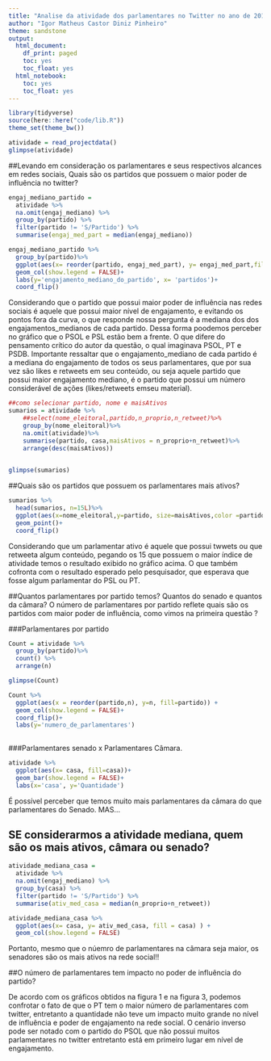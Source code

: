 ```yaml
---
title: "Analise da atividade dos parlamentares no Twitter no ano de 2019"
author: "Igor Matheus Castor Diniz Pinheiro"
theme: sandstone
output:
  html_document:
    df_print: paged
    toc: yes
    toc_float: yes
  html_notebook:
    toc: yes
    toc_float: yes
---
```


```r
library(tidyverse)
source(here::here("code/lib.R"))
theme_set(theme_bw())
```

```r
atividade = read_projectdata()
glimpse(atividade)
```

##Levando em consideração os parlamentares e seus respectivos alcances em redes sociais, Quais são os partidos que possuem o maior poder de influência no twitter?

```r
engaj_mediano_partido = 
  atividade %>%
  na.omit(engaj_mediano) %>%
  group_by(partido) %>%
  filter(partido != 'S/Partido') %>%
  summarise(engaj_med_part = median(engaj_mediano))

engaj_mediano_partido %>%
  group_by(partido)%>%
  ggplot(aes(x= reorder(partido, engaj_med_part), y= engaj_med_part,fill = partido) ) +
  geom_col(show.legend = FALSE)+
  labs(y='engajamento_mediano_do_partido', x= 'partidos')+
  coord_flip()

```


Considerando que o partido que possui maior poder de influência nas redes sociais é aquele que possui maior nível de engajamento, e evitando os pontos fora da curva, o que responde nossa pergunta é a mediana dos dos engajamentos_medianos de cada partido. Dessa forma poodemos perceber no gráfico que o PSOL e PSL estão bem a frente. O que difere do pensamento crítico do autor da questão, o qual imaginava PSOL, PT e PSDB. Importante ressaltar que o engajamento_mediano de cada partido é a mediana do engajamento de todos os seus parlamentares, que por sua vez são likes e retweets em seu conteúdo, ou seja aquele partido que possui maior engajamento mediano, é o partido que possui um número considerável de ações (likes/retweets emseu material).

```r
##como selecionar partido, nome e maisAtivos
sumarios = atividade %>%
    ##select(nome_eleitoral,partido,n_proprio,n_retweet)%>%
    group_by(nome_eleitoral)%>%
    na.omit(atividade)%>%
    summarise(partido, casa,maisAtivos = n_proprio+n_retweet)%>%
    arrange(desc(maisAtivos))
    

glimpse(sumarios)
```

##Quais são os partidos que possuem os parlamentares mais ativos?

```r
sumarios %>%
  head(sumarios, n=15L)%>%
  ggplot(aes(x=nome_eleitoral,y=partido, size=maisAtivos,color =partido, shape=casa))+
  geom_point()+
  coord_flip()
```


Considerando que um parlamentar ativo é aquele que possui twwets ou que retweeta algum conteúdo,  pegando os 15 que possuem o maior índice de atividade temos o resultado exibido no gráfico acima. O que também cofronta com o resultado esperado pelo pesquisador, que esperava que fosse algum parlamentar do PSL ou PT.

##Quantos parlamentares por partido temos? Quantos do senado e quantos da câmara? O número de parlamentares por partido reflete quais são os partidos com maior poder de influência, como vimos na primeira questão ?

###Parlamentares por partido

```r
Count = atividade %>% 
  group_by(partido)%>%
  count() %>% 
  arrange(n)

glimpse(Count)

Count %>% 
  ggplot(aes(x = reorder(partido,n), y=n, fill=partido)) + 
  geom_col(show.legend = FALSE)+
  coord_flip()+
  labs(y='numero_de_parlamentares')
  
```

###Parlamentares senado x Parlamentares Câmara. 

```r
atividade %>% 
  ggplot(aes(x= casa, fill=casa))+
  geom_bar(show.legend = FALSE)+
  labs(x='casa', y='Quantidade')
```


É possível perceber que temos muito mais parlamentares da câmara do que parlamentares do Senado. MAS... 

## SE considerarmos a atividade mediana, quem são os mais ativos, câmara ou senado?
```r
atividade_mediana_casa = 
  atividade %>%
  na.omit(engaj_mediano) %>%
  group_by(casa) %>%
  filter(partido != 'S/Partido') %>%
  summarise(ativ_med_casa = median(n_proprio+n_retweet))

atividade_mediana_casa %>%
  ggplot(aes(x= casa, y= ativ_med_casa, fill = casa) ) +
  geom_col(show.legend = FALSE)

```

Portanto, mesmo que o núemro de parlamentares na câmara seja maior, os senadores são os mais ativos na rede social!!

##O número de parlamentares tem impacto no poder de influência do partido?

De acordo com os gráficos obtidos na figura 1 e na figura 3, podemos confrotar o fato de que o PT tem o maior número de parlamentares com twitter, entretanto a quantidade não teve um impacto muito grande no nível de influência e poder de engajamento na rede social. O cenário inverso pode ser notado com o partido do PSOL que não possui muitos parlamentares no twitter entretanto está em primeiro lugar em nível de engajamento.





